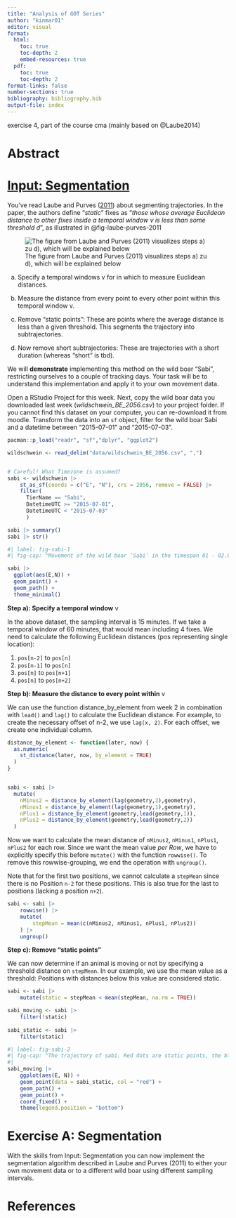 ```yaml
---
title: "Analysis of GOT Series"
author: "kinmar01"
editor: visual
format: 
  html:           
    toc: true 
    toc-depth: 2
    embed-resources: true
  pdf:           
    toc: true 
    toc-depth: 2
format-links: false
number-sections: true
bibliography: bibliography.bib
output-file: index
---
```


exercise 4, part of the course cma (mainly based on @Laube2014)

# Abstract {.unnumbered .unlisted}

# [Input: Segmentation](https://computationalmovementanalysis.github.io/FS25/Week4/1_input.html)

You’ve read Laube and Purves ([2011](https://computationalmovementanalysis.github.io/FS25/90_references.html#ref-laube2011)) about segmenting trajectories. In the paper, the authors define “*static*” fixes as “*those whose average Euclidean distance to other fixes inside a temporal window v is less than some threshold d*”, as illustrated in @fig-laube-purves-2011

![The figure from Laube and Purves (2011) visualizes steps a) zu d), which will be explained below](fig-laube-purves-2011.png){#fig-laube-purves-2011}

a.  Specify a temporal windows v for in which to measure Euclidean distances.

b.  Measure the distance from every point to every other point within this temporal window v.

c.  Remove “static points”: These are points where the average distance is less than a given threshold. This segments the trajectory into subtrajectories.

d.  Now remove short subtrajectories: These are trajectories with a short duration (whereas “short” is tbd).

We will **demonstrate** implementing this method on the wild boar “Sabi”, restricting ourselves to a couple of tracking days. Your task will be to understand this implementation and apply it to your own movement data.

Open a RStudio Project for this week. Next, copy the wild boar data you downloaded last week (*wildschwein_BE_2056.csv*) to your project folder. If you cannot find this dataset on your computer, you can re-download it from moodle. Transform the data into an `sf` object, filter for the wild boar Sabi and a datetime between “2015-07-01” and “2015-07-03”.

```r
pacman::p_load("readr", "sf","dplyr", "ggplot2")

wildschwein <- read_delim("data/wildschwein_BE_2056.csv", ",")


# Careful! What Timezone is assumed?
sabi <- wildschwein |>
    st_as_sf(coords = c("E", "N"), crs = 2056, remove = FALSE) |>
    filter(
      TierName == "Sabi", 
      DatetimeUTC >= "2015-07-01", 
      DatetimeUTC < "2015-07-03"
      )

sabi |> summary()
sabi |> str()

```

```r
#| label: fig-sabi-1
#| fig-cap: "Movement of the wild boar ‘Sabi’ in the timespan 01 - 02.07.2015. The cluster of dots / fixes are possible ‘static’ points"

sabi |> 
  ggplot(aes(E,N)) +
  geom_point() +
  geom_path() +
  theme_minimal()
```

**Step a): Specify a temporal window** v

In the above dataset, the sampling interval is 15 minutes. If we take a temporal window of 60 minutes, that would mean including 4 fixes. We need to calculate the following Euclidean distances (pos representing single location):

1.  `pos[n-2]` to `pos[n]`
2.  `pos[n-1]` to `pos[n]`
3.  `pos[n]` to `pos[n+1]`
4.  `pos[n]` to `pos[n+2]`

**Step b): Measure the distance to every point within** v

We can use the function distance_by_element from week 2 in combination with `lead()` and `lag()` to calculate the Euclidean distance. For example, to create the necessary offset of n-2, we use `lag(x, 2)`. For each offset, we create one individual column.

```r
distance_by_element <- function(later, now) {
  as.numeric(
    st_distance(later, now, by_element = TRUE)
  )
}


sabi <- sabi |> 
  mutate(
    nMinus2 = distance_by_element(lag(geometry,2),geometry),
    nMinus1 = distance_by_element(lag(geometry,1),geometry),
    nPlus1 = distance_by_element(geometry,lead(geometry,1)),
    nPlus2 = distance_by_element(geometry,lead(geometry,2))
  )
```

Now we want to calculate the mean distance of `nMinus2`, `nMinus1`, `nPlus1`, `nPlus2` for each row. Since we want the mean value *per Row*, we have to explicitly specify this before `mutate()` with the function `rowwise()`. To remove this rowwise-grouping, we end the operation with `ungroup()`.

Note that for the first two positions, we cannot calculate a `stepMean` since there is no Position `n-2` for these positions. This is also true for the last to positions (lacking a position `n+2`).

```r
sabi <- sabi |>
    rowwise() |>
    mutate(
        stepMean = mean(c(nMinus2, nMinus1, nPlus1, nPlus2))
    ) |>
    ungroup()
```

**Step c): Remove “static points”**

We can now determine if an animal is moving or not by specifying a threshold distance on `stepMean`. In our example, we use the mean value as a threshold: Positions with distances below this value are considered static.

```r
sabi <- sabi |>
    mutate(static = stepMean < mean(stepMean, na.rm = TRUE))

sabi_moving <- sabi |>
    filter(!static)
  
sabi_static <- sabi |>
    filter(static)
```


```r
#| label: fig-sabi-2
#| fig-cap: "The trajectory of sabi. Red dots are static points, the black dots signify moving points"
#| 
sabi_moving |>
    ggplot(aes(E, N)) +
    geom_point(data = sabi_static, col = "red") +
    geom_path() +
    geom_point() +
    coord_fixed() +
    theme(legend.position = "bottom")
```

# Exercise A: Segmentation
With the skills from Input: Segmentation you can now implement the segmentation algorithm described in Laube and Purves (2011) to either your own movement data or to a different wild boar using different sampling intervals.


# References

::: {#refs}
:::
